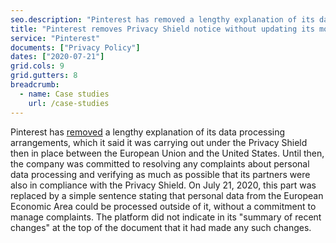 ```yaml
---
seo.description: "Pinterest has removed a lengthy explanation of its data processing arrangements..."
title: "Pinterest removes Privacy Shield notice without updating its modification date"
service: "Pinterest"
documents: ["Privacy Policy"]
dates: ["2020-07-21"]
grid.cols: 9
grid.gutters: 8
breadcrumb:
  - name: Case studies
    url: /case-studies
---
```


Pinterest has <a target="_blank" rel="noopener" href="https://github.com/ambanum/CGUs-data/commit/a53e891ba">removed</a> a lengthy explanation of its data processing arrangements, which it said it was carrying out under the Privacy Shield then in place between the European Union and the United States. Until then, the company was committed to resolving any complaints about personal data processing and verifying as much as possible that its partners were also in compliance with the Privacy Shield. On July 21, 2020, this part was replaced by a simple sentence stating that personal data from the European Economic Area could be processed outside of it, without a commitment to manage complaints. The platform did not indicate in its "summary of recent changes" at the top of the document that it had made any such changes.
